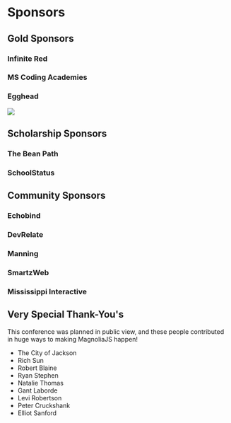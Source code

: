 
<Card>

# Sponsors

## Gold Sponsors

### Infinite Red

### MS Coding Academies

### Egghead

<img src={eggheadLogo} />

## Scholarship Sponsors

### The Bean Path

### SchoolStatus

## Community Sponsors

### Echobind

### DevRelate

### Manning

### SmartzWeb

### Mississippi Interactive

## Very Special Thank-You's

This conference was planned in public view, and these people contributed in huge ways to making MagnoliaJS happen!

- The City of Jackson
- Rich Sun
- Robert Blaine
- Ryan Stephen
- Natalie Thomas
- Gant Laborde
- Levi Robertson
- Peter Cruckshank
- Elliot Sanford

</Card>
